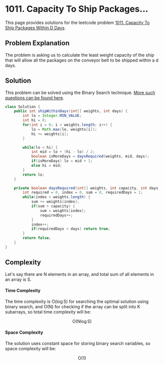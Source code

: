
# 1011. Capacity To Ship Packages...

This page provides solutions for the leetcode problem [1011. Capacity To Ship Packages Within D Days](https://leetcode.com/problems/capacity-to-ship-packages-within-d-days/).

## Problem Explanation 

The problem is asking us to calculate the least weight capacity of the ship that will allow all the packages on the conveyor belt to be shipped within a $\text{d}$ days.

## Solution

This problem can be solved using the Binary Search technique. [More such questions can be found here](/data-structures-and-algorithms/binary-search).

<Tabs>
  <TabItem value="Java" label="Java" default>

```java
class Solution {
    public int shipWithinDays(int[] weights, int days) {
        int lo = Integer.MIN_VALUE;
        int hi = 0;
        for(int i = 0; i < weights.length; i++) {
            lo = Math.max(lo, weights[i]);
            hi += weights[i];
        }

        while(lo < hi) {
            int mid = lo + (hi - lo) / 2;
            boolean isMoreDays = daysRequired(weights, mid, days);
            if(isMoreDays) lo = mid + 1;
            else hi = mid;
        }
        return lo;
    }

    private boolean daysRequired(int[] weights, int capacity, int days) {
        int required = 0, index = 0, sum = 0, requiredDays = 1;
        while(index < weights.length) {
            sum += weights[index];
            if(sum > capacity) {
                sum = weights[index];
                requiredDays++;
            }
            index++;
            if(requiredDays > days) return true;
        }
        return false;
    }
}
```
</TabItem>
</Tabs>

## Complexity 

Let's say there are $\text{N}$ elements in an array, and total sum of all elements in an array is $\text{S}$.

#### Time Complexity 

The time complexity is $\text{O}(\log \text{S})$ for searching the optimal solution using binary search, and $\text{O}(\text{N})$ for checking if the array can be split into $\text{K}$ subarrays, so total time complexity will be:

$$
\text{O}(\text{N} \log \text{S})
$$



#### Space Complexity

The solution uses constant space for storing binary search variables, so space complexity will be:

$$
\text{O}(1)
$$

